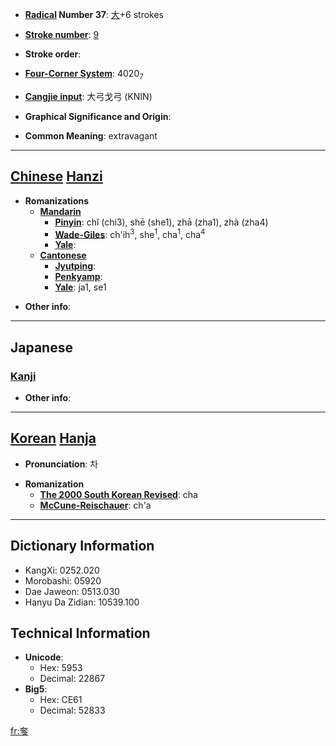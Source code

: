 * '''[[Wiktionary:Chinese radical index| Radical]] Number 37''': [[Wiktionary:Chinese radical index 大|大]]+6 strokes

* '''[[Wiktionary:Chinese total strokes index|Stroke number]]''': [[Wiktionary:Chinese total strokes index 9|9]]

* '''Stroke order''': 

* '''[[Wiktionary:Chinese four corner index|Four-Corner System]]''': 4020<sub>7</sub>

* '''[[Wiktionary:Chinese Cangjie index|Cangjie input]]''': 大弓戈弓 (KNIN)

* '''Graphical Significance and Origin''': 

* '''Common Meaning''': extravagant

----

== [[Chinese]] [[Hanzi]] ==

* '''Romanizations'''
** '''[[Mandarin]]'''
*** '''[[Pinyin]]''': chǐ (chi3), shē (she1), zhā (zha1), zhà (zha4)
*** '''[[Wade-Giles]]''': ch'ih<sup>3</sup>, she<sup>1</sup>, cha<sup>1</sup>, cha<sup>4</sup>
*** '''[[Yale]]''': 
** '''[[Cantonese]]'''
*** '''[[Jyutping]]''':
*** '''[[Penkyamp]]''': 
*** '''[[Yale]]''': ja1, se1

* '''Other info''': 

----

==Japanese==
===[[Kanji]]===
{{kanji|on readings=[[た]] (ta), [[しゃ]] (sha), [[し]] (shi)|kun readings=[[はる]] (haru), [[おごる]] (ogoru), [[あける]] (akeru)}}

* '''Other info''':  

----

== [[Korean]] [[Hanja]] ==

* '''Pronunciation''': 차

* '''Romanization'''
** '''[[The 2000 South Korean Revised Romanization|The 2000 South Korean Revised]]''': cha
** '''[[McCune-Reischauer]]''': ch'a

----

== Dictionary Information ==

* KangXi: 0252.020
* Morobashi: 05920
* Dae Jaweon: 0513.030
* Hanyu Da Zidian: 10539.100

== Technical Information ==

* '''Unicode''':
** Hex: 5953
** Decimal: 22867
* '''Big5''':
** Hex: CE61
** Decimal: 52833

[[fr:奓]]